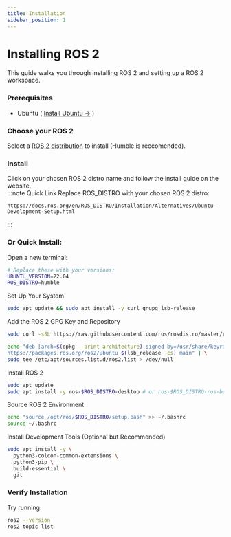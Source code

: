 ```yaml
---
title: Installation
sidebar_position: 1
---
```



# Installing ROS 2 

This guide walks you through installing ROS 2 and setting up a ROS 2 workspace.

### Prerequisites

- Ubuntu ( [Install Ubuntu →](../ubuntu/index.mdx) )

### Choose your ROS 2

Select a [ROS 2 distribution](https://docs.ros.org/en/rolling/Releases.html) to install (Humble is reccomended).  

### Install

Click on your chosen ROS 2 distro name and follow the install guide on the website.  
:::note Quick Link
Replace ROS_DISTRO with your chosen ROS 2 distro:
```
https://docs.ros.org/en/ROS_DISTRO/Installation/Alternatives/Ubuntu-Development-Setup.html
```
:::

### Or Quick Install:

Open a new terminal:

```bash
# Replace these with your versions:
UBUNTU_VERSION=22.04
ROS_DISTRO=humble
```

Set Up Your System

```bash 
sudo apt update && sudo apt install -y curl gnupg lsb-release
```

Add the ROS 2 GPG Key and Repository

```bash
sudo curl -sSL https://raw.githubusercontent.com/ros/rosdistro/master/ros.key -o /usr/share/keyrings/ros-archive-keyring.gpg

echo "deb [arch=$(dpkg --print-architecture) signed-by=/usr/share/keyrings/ros-archive-keyring.gpg] \
https://packages.ros.org/ros2/ubuntu $(lsb_release -cs) main" | \
sudo tee /etc/apt/sources.list.d/ros2.list > /dev/null
```

Install ROS 2

```bash
sudo apt update
sudo apt install -y ros-$ROS_DISTRO-desktop # or ros-$ROS_DISTRO-ros-base - Minimal setup (no GUI tools)
```

Source ROS 2 Environment
```bash
echo "source /opt/ros/$ROS_DISTRO/setup.bash" >> ~/.bashrc
source ~/.bashrc
```

Install Development Tools (Optional but Recommended)

```bash
sudo apt install -y \
  python3-colcon-common-extensions \
  python3-pip \
  build-essential \
  git 
```

### Verify Installation

Try running:

```bash
ros2 --version
ros2 topic list
```
